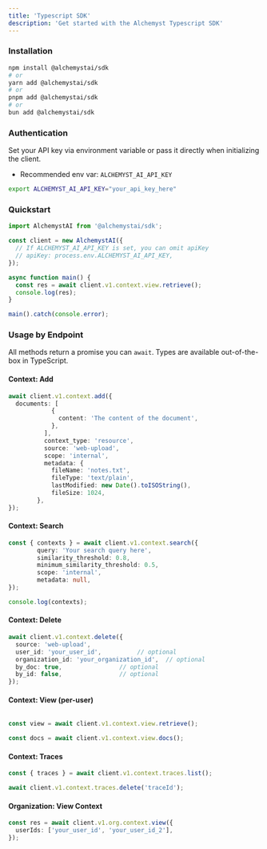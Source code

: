 ```yaml
---
title: 'Typescript SDK'
description: 'Get started with the Alchemyst Typescript SDK'
---
```


### Installation

```bash
npm install @alchemystai/sdk
# or
yarn add @alchemystai/sdk
# or
pnpm add @alchemystai/sdk
# or
bun add @alchemystai/sdk
```

### Authentication

Set your API key via environment variable or pass it directly when initializing the client.

- Recommended env var: `ALCHEMYST_AI_API_KEY`

```bash
export ALCHEMYST_AI_API_KEY="your_api_key_here"
```

### Quickstart

```ts
import AlchemystAI from '@alchemystai/sdk';

const client = new AlchemystAI({
  // If ALCHEMYST_AI_API_KEY is set, you can omit apiKey
  // apiKey: process.env.ALCHEMYST_AI_API_KEY,
});

async function main() {
  const res = await client.v1.context.view.retrieve();
  console.log(res);
}

main().catch(console.error);
```

### Usage by Endpoint

All methods return a promise you can `await`. Types are available out-of-the-box in TypeScript.

#### Context: Add

```ts
await client.v1.context.add({
  documents: [
            {
              content: 'The content of the document',
            },
          ],
          context_type: 'resource',
          source: 'web-upload',
          scope: 'internal',
          metadata: {
            fileName: 'notes.txt',
            fileType: 'text/plain',
            lastModified: new Date().toISOString(),
            fileSize: 1024,
        },
});
```

#### Context: Search

```ts
const { contexts } = await client.v1.context.search({
        query: 'Your search query here',
        similarity_threshold: 0.8,
        minimum_similarity_threshold: 0.5,
        scope: 'internal',
        metadata: null,
});

console.log(contexts);
```

#### Context: Delete

```ts
await client.v1.context.delete({
  source: 'web-upload',
  user_id: 'your_user_id',          // optional
  organization_id: 'your_organization_id',  // optional
  by_doc: true,                // optional
  by_id: false,                // optional
});
```

#### Context: View (per-user)

```ts

const view = await client.v1.context.view.retrieve();

const docs = await client.v1.context.view.docs();
```

#### Context: Traces

```ts
const { traces } = await client.v1.context.traces.list();

await client.v1.context.traces.delete('traceId');
```

#### Organization: View Context

```ts
const res = await client.v1.org.context.view({
  userIds: ['your_user_id', 'your_user_id_2'],
});
```
